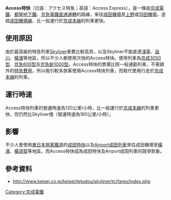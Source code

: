 {{multiple issues|
{{copyedit|time=2017-03-12T14:48:18+00:00}}
{{refimprove|time=2017-03-12T14:48:18+00:00}}
}}

'''Access特快'''（日語：アクセス特急；英語：Access Express），是一條由[[京成電鐵|京成電鐵]]、[[都營地下鐵|都營地下鐵]]、[[京急電鐵|京急電鐵]][[直通運轉|直通運轉]]的路線，來往[[成田機場|成田機場]]至[[上野|上野]]或[[羽田機場|羽田機場]]，途經[[成田機場線|成田機場線]]，比一般運行於[[京成本線|京成本線]]的列車更快。

== 使用原因 ==
由於最高級的特急列車[[Skyliner|Skyliner]]車費比較高昂，以及Skyliner不能直達[[淺草|淺草]]、[[品川|品川]]、[[橫濱|橫濱]]等地區，所以不少人都使用次快的Access特快。使用列車為[[京成3000型電力動車組_(二代)|京成3050型]]、[[京急600型電聯車_(三代)|京急600型]]及[[京急1000型電聯車_(二代)|京急新1000型]]。Access特快的票價比照一般通勤列車，不需額外的[[特急費用|特急費用]]，所以吸引較多旅客使用Access特快列車，而取代使用行走於[[京成本線|京成本線]]的列車。

== 運行時速 ==
Access特快列車的營運時速為120公里/小時，比一般運行於[[京成本線|京成本線]]的列車更快，但仍然比Skyliner慢（營運時速為160公里/小時）。

== 影響 ==
不少人會使用[[東日本旅客鐵道|東日本旅客鐵道]]的[[成田特快|成田特快]]以及[[Airport成田列車|Airport成田列車]]來往成田機場至[[橫濱|橫濱]]、[[橫須賀|橫須賀]]等地區，而Access特快成為成田特快及Airport成田列車的競爭對象。

== 參考資料 ==
* http://www.keisei.co.jp/keisei/tetudou/skyliner/tc/fares/index.php{{Wayback|url=http://www.keisei.co.jp/keisei/tetudou/skyliner/tc/fares/index.php |date=20170313043935 }}

[[Category:京成電鐵|Category:京成電鐵]]
